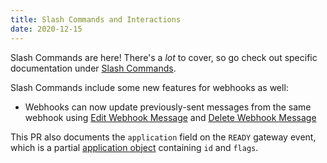 ```yaml
---
title: Slash Commands and Interactions
date: 2020-12-15
---
```


Slash Commands are here! There's a _lot_ to cover, so go check out specific documentation under [Slash Commands](#DOCS_INTERACTIONS_APPLICATION_COMMANDS/).

Slash Commands include some new features for webhooks as well:

- Webhooks can now update previously-sent messages from the same webhook using [Edit Webhook Message](#DOCS_RESOURCES_WEBHOOK/edit-webhook-message) and [Delete Webhook Message](#DOCS_RESOURCES_WEBHOOK/delete-webhook-message)

This PR also documents the `application` field on the `READY` gateway event, which is a partial [application object](#DOCS_RESOURCES_APPLICATION/application-object) containing `id` and `flags`.
